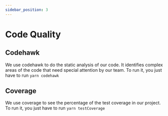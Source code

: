 ```yaml
---
sidebar_position: 3
---
```


# Code Quality

## Codehawk

We use codehawk to do the static analysis of our code. It identifies complex areas of the code that need special attention by our team.
To run it, you just have to run `yarn codehawk`

## Coverage

We use coverage to see the percentage of the test coverage in our project. To run it, you just have to run `yarn testCoverage`
